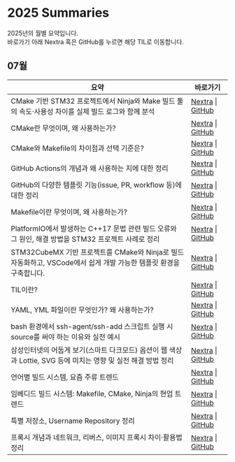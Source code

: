 
# 2025 Summaries
2025년의 월별 요약입니다.<br />
바로가기 아래 Nextra 혹은 GitHub를 누르면 해당 TIL로 이동합니다.

<LabelIcons />

## 07월

| 요약 | 바로가기 |
|---------|------------------|
| CMake 기반 STM32 프로젝트에서 Ninja와 Make 빌드 툴의 속도·사용성 차이를 실제 빌드 로그와 함께 분석 | [Nextra](/til/til-2025/til-07/14-testNinja) \| [GitHub](https://github.com/MinHyeok-lee1/TIL/blob/main/2025/07/14-testNinja.md) |
| CMake란 무엇이며, 왜 사용하는가? | [Nextra](/til/til-2025/til-07/11-CMake) \| [GitHub](https://github.com/MinHyeok-lee1/TIL/blob/main/2025/07/11-CMake.md) |
| CMake와 Makefile의 차이점과 선택 기준은? | [Nextra](/til/til-2025/til-07/12-CmakeMakefile) \| [GitHub](https://github.com/MinHyeok-lee1/TIL/blob/main/2025/07/12-CmakeMakefile.md) |
| GitHub Actions의 개념과 왜 사용하는 지에 대한 정리 | [Nextra](/til/til-2025/til-07/04-GitHubActions) \| [GitHub](https://github.com/MinHyeok-lee1/TIL/blob/main/2025/07/04-GitHubActions.md) |
| GitHub의 다양한 템플릿 기능(issue, PR, workflow 등)에 대한 정리 | [Nextra](/til/til-2025/til-07/03-Template) \| [GitHub](https://github.com/MinHyeok-lee1/TIL/blob/main/2025/07/03-Template.md) |
| Makefile이란 무엇이며, 왜 사용하는가? | [Nextra](/til/til-2025/til-07/10-Makefile) \| [GitHub](https://github.com/MinHyeok-lee1/TIL/blob/main/2025/07/10-Makefile.md) |
| PlatformIO에서 발생하는 C++17 문법 관련 빌드 오류와 그 원인, 해결 방법을 STM32 프로젝트 사례로 정리 | [Nextra](/til/til-2025/til-07/16-issuePlatformIOCpp) \| [GitHub](https://github.com/MinHyeok-lee1/TIL/blob/main/2025/07/16-issuePlatformIOCpp.md) |
| STM32CubeMX 기반 프로젝트를 CMake와 Ninja로 빌드 자동화하고, VSCode에서 쉽게 개발 가능한 템플릿 환경을 구축합니다. | [Nextra](/til/til-2025/til-07/15-TemplateCMake) \| [GitHub](https://github.com/MinHyeok-lee1/TIL/blob/main/2025/07/15-TemplateCMake.md) |
| TIL이란? | [Nextra](/til/til-2025/til-07/01-TIL) \| [GitHub](https://github.com/MinHyeok-lee1/TIL/blob/main/2025/07/01-TIL.md) |
| YAML, YML 파일이란 무엇인가? 왜 사용하는가? | [Nextra](/til/til-2025/til-07/08-yaml) \| [GitHub](https://github.com/MinHyeok-lee1/TIL/blob/main/2025/07/08-yaml.md) |
| bash 환경에서 ssh-agent/ssh-add 스크립트 실행 시 source를 써야 하는 이유와 실전 예시 | [Nextra](/til/til-2025/til-07/06-issueBashSsh) \| [GitHub](https://github.com/MinHyeok-lee1/TIL/blob/main/2025/07/06-issueBashSsh.md) |
| 삼성인터넷의 어둡게 보기(스마트 다크모드) 옵션이 웹 색상과 Lottie, SVG 등에 미치는 영향 및 실전 해결 방법 정리 | [Nextra](/til/til-2025/til-07/07-issueSamsungInternet) \| [GitHub](https://github.com/MinHyeok-lee1/TIL/blob/main/2025/07/07-issueSamsungInternet.md) |
| 언어별 빌드 시스템, 요즘 주류 트렌드 | [Nextra](/til/til-2025/til-07/09-buildSystem) \| [GitHub](https://github.com/MinHyeok-lee1/TIL/blob/main/2025/07/09-buildSystem.md) |
| 임베디드 빌드 시스템: Makefile, CMake, Ninja의 현업 트렌드 | [Nextra](/til/til-2025/til-07/13-embeddedBuild) \| [GitHub](https://github.com/MinHyeok-lee1/TIL/blob/main/2025/07/13-embeddedBuild.md) |
| 특별 저장소, Username Repository 정리 | [Nextra](/til/til-2025/til-07/02-UsernameRepository) \| [GitHub](https://github.com/MinHyeok-lee1/TIL/blob/main/2025/07/02-UsernameRepository.md) |
| 프록시 개념과 네트워크, 리버스, 이미지 프록시 차이·활용법 정리 | [Nextra](/til/til-2025/til-07/05-proxy) \| [GitHub](https://github.com/MinHyeok-lee1/TIL/blob/main/2025/07/05-proxy.md) |
